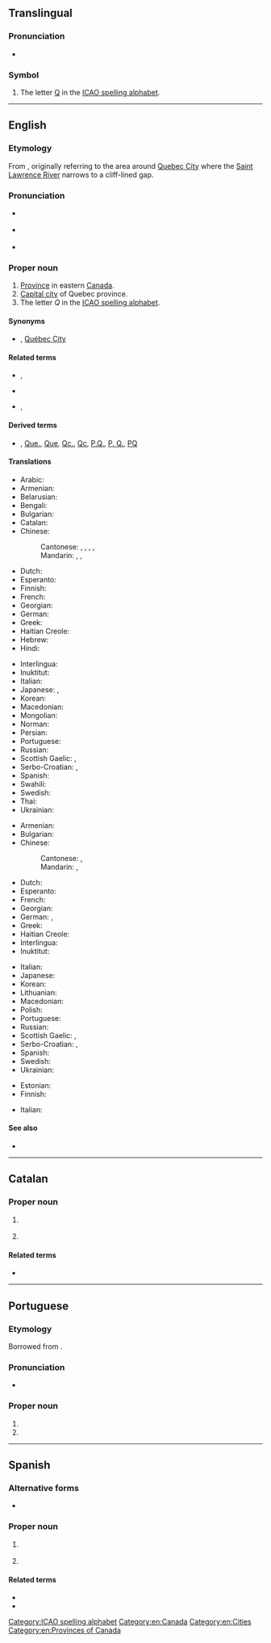 {{also|Québec|Quê-béc}}
==Translingual==

===Pronunciation===
* {{IPA|[keˈbek]|lang=mul}}

===Symbol===
{{head|mul|symbol}}

# The letter [[Q]] in the [[ICAO spelling alphabet]].

[[Category:ICAO spelling alphabet]]

----

==English==
{{wikipedia}}

===Etymology===
From {{etyl|alg|en}} {{m|alq|kepék||(it) narrows}}, originally referring to the area around [[w:Quebec City|Quebec City]] where the [[Saint Lawrence River]] narrows to a cliff-lined gap.

===Pronunciation===
* {{a|UK|US}} {{IPA|/kwɪˈbɛk/|lang=en}}
* {{a|Canada}} {{IPA|/kwɪˈbɛk/|/kɛˈbɛk/|/keɪˈbɛk/|lang=en}}
* {{audio|En-ca-Quebec.oga|Canada|lang=en}}

===Proper noun===
{{en-proper noun}}

# [[province|Province]] in eastern [[Canada]].
# [[capital city|Capital city]] of Quebec province.
# The letter ''Q'' in the [[ICAO spelling alphabet]].

====Synonyms====
* {{sense|Capital city of Quebec}} {{l|en|Quebec City}}, [[Québec City]]

====Related terms====
* {{l|en|Quebecer}}, {{l|en|Quebecker}}
* {{l|en|Quebecism}}
* {{l|en|Quebecois}}, {{l|en|Québécois}}

====Derived terms====
* {{sense|province}} {{l|en|QC}}, [[Que.]], [[Que]], [[Qc.]], [[Qc]], [[P.Q.]], [[P. Q.]], [[PQ]] {{qualifier|abbreviation}}

====Translations====
{{trans-top|province}}
* Arabic: {{t|ar|كِيبِك|m|tr=kibik}}
* Armenian: {{t|hy|Քվեբեկ}}
* Belarusian: {{t|be|Квэбэк|m|tr=Kvebék}}
* Bengali: {{t|bn|কুইবেক|tr=kuibēk|sc=Beng}}
* Bulgarian: {{t|bg|Квебек|m|tr=Kvebék}}
* Catalan: {{t|ca|Quebec|m}}
* Chinese:
*: Cantonese: {{t|yue|魁北克|tr=fui1 bak1 hak1|sc=Hani}}, {{t|yue|古壁|tr=gu2 bik1|sc=Hani}} {{qualifier|archaic}}, {{t|yue|魁北克省|tr=fui1 bak1 hak1 saang2|sc=Hani}}, {{t|yue|古壁省|tr=gu2 bik1 saang2|sc=Hani}} {{qualifier|archaic}}, {{t|yue|魁省|tr=fui1 saang2|sc=Hani}} {{qualifier|short form}}
*: Mandarin: {{t+|cmn|魁北克|tr=Kuíběikè|sc=Hani}}, {{t|cmn|魁北克省|tr=Kuíběikè Shěng|sc=Hani}}, {{t|cmn|魁省|tr=Kuí Shěng|sc=Hani}} {{qualifier|short form}}
* Dutch: {{t+|nl|Québec}}
* Esperanto: {{t|eo|Kebekio}}
* Finnish: {{t+|fi|Quebec}}
* French: {{t+|fr|Québec|m}}
* Georgian: {{t|ka|კვებეკი}}
* German: {{t+|de|Québec|n}}
* Greek: {{t+|el|Κεμπέκ|m}}
* Haitian Creole: {{t|ht|Kebèk}}
* Hebrew: {{t|he|קוויבק}}
* Hindi: {{t|hi|क्वेबेक|tr=kvēbēk}}
{{trans-mid}}
* Interlingua: {{t|ia|Quebec}}
* Inuktitut: {{t|iu|ᑯᐱᐊᒃ|sc=Cans}}
* Italian: {{t|it|Quebec|m}}
* Japanese: {{t|ja|ケベック|tr=Kebekku}}, {{t|ja|ケベック州|tr=Kebekku-shū}}
* Korean: {{t|ko|퀘벡|tr=Kwebek}}
* Macedonian: {{t|mk|Квебек|m|tr=Kvébek}}
* Mongolian: {{t|mn|Кэбэк|tr=Kebék|sc=Cyrl}}
* Norman: {{t|nrf|Tchubec|m}}
* Persian: {{t+|fa|کبک|tr=kebek}}
* Portuguese: {{t+|pt|Quebec|f}}
* Russian: {{t+|ru|Квебе́к|m}}
* Scottish Gaelic: {{t|gd|Cuibeic}}, {{t|gd|Cuebec}}
* Serbo-Croatian: {{t|sh|Квибек|m|sc=Cyrl}}, {{t|sh|Kvibek|m}}
* Spanish: {{t+|es|Quebec|m}}
* Swahili: {{t|sw|Kwebeki}}
* Swedish: {{t+|sv|Québec}}
* Thai: {{t|th|รัฐควิเบก|tr=rát kwíbàyk}}
* Ukrainian: {{t|uk|Квебек|m|tr=Kvebék}}
{{trans-bottom}}

{{trans-top|city}}
* Armenian: {{t|hy|Քվեբեկ}}
* Bulgarian: {{t|bg|Квебек|m|tr=Kvebék}}
* Chinese:
*: Cantonese: {{t|yue|魁北克市|tr=fui1 bak1 hak1 si5|sc=Hani}}, {{t|yue|魁北克城|tr=fui1 bak1 hak1 sing4, fui1 bak1 hak1 seng4-2|sc=Hani}}
*: Mandarin: {{t+|cmn|魁北克市|tr=Kuíběikè Shì|sc=Hani}}, {{t|cmn|魁北克城|tr=Kuíběikè Chéng|sc=Hani}}
* Dutch: {{t+|nl|Québec}}
* Esperanto: {{t|eo|Kebeko}}
* French: {{t+|fr|Québec|m}}
* Georgian: {{t|ka|კვებეკი}}
* German: {{t|de|Quebec|n}}, {{t+|de|Québec|n}}
* Greek: {{t+|el|Κεμπέκ}}
* Haitian Creole: {{t|ht|Kebèk}}
* Interlingua: {{t|ia|Quebec}}
* Inuktitut: {{t|iu|ᖁᐃᐲᒃ|tr=Quipiik|sc=Cans}}
{{trans-mid}}
* Italian: {{t|it|Quebec|m}}
* Japanese: {{t|ja|ケベック|tr=Kebekku}}
* Korean: {{t|ko|퀘벡|tr=Kwebek}}
* Lithuanian: {{t|lt|Kvebekas|m}}
* Macedonian: {{t|mk|Квебек|m|tr=Kvébek}}
* Polish: {{t+|pl|Quebec}}
* Portuguese: {{t+|pt|Quebec|f}}
* Russian: {{t+|ru|Квебе́к|m}}
* Scottish Gaelic: {{t|gd|Cuibeic}}, {{t|gd|Cuebec}}
* Serbo-Croatian: {{t|sh|Квибек|m|sc=Cyrl}}, {{t|sh|Kvibek|m}}
* Spanish: {{t+|es|Quebec|m}}
* Swedish: {{t+|sv|Québec}}
* Ukrainian: {{t|uk|Квебек|m|tr=Kvebék}}
{{trans-bottom}}

{{trans-top|the letter "Q"}}
* Estonian: {{t+|et|Quebec}}
* Finnish: {{t+|fi|kuu}}
{{trans-mid}}
* Italian: {{t+|it|Quarto}}
{{trans-bottom}}

====See also====
* {{l|en|Appendix:Place names in Quebec}}

[[Category:en:Canada]]
[[Category:en:Cities]]
[[Category:en:Provinces of Canada]]

----

==Catalan==

===Proper noun===
{{ca-proper noun|m}}

# {{l|en|Quebec}} {{gloss|province}}
# {{l|en|Quebec}} {{gloss|city}}

====Related terms====
* {{l|ca|quebequès}}

{{topics|ca|Provinces of Canada|Cities}}

----

==Portuguese==

===Etymology===
Borrowed from {{bor|pt|fr|Québec|notext=1}}.

===Pronunciation===
* {{a|Brazil}} {{IPA|/ke.ˈbɛk/|/ke.ˈbɛ.ki/|lang=pt}}

===Proper noun===
{{pt-proper noun|m-f}}

# {{place|pt|province|in eastern|c/Canada|t1=Quebec}}
# {{place|pt|city/provincial capital|p/Quebec|c/Canada|t1=Quebec}}

----

==Spanish==

===Alternative forms===
* {{l|es|Québec}}

===Proper noun===
{{es-proper noun|m}}

# {{l|en|Quebec}} {{gloss|province}}
# {{l|en|Quebec}} {{gloss|city}}

====Related terms====
* {{l|es|quebequense}}
* {{l|es|quebequés}}

{{topics|es|Provinces of Canada|Cities}}